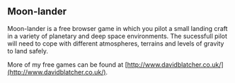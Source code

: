 ## Moon-lander
Moon-lander is a free browser game in which you pilot a small landing craft in a variety of planetary and deep space environments. The sucessfull pilot will need to cope with different atmospheres, terrains and levels of gravity to land safely.

More of my free games can be found at [http://www.davidblatcher.co.uk/](http://www.davidblatcher.co.uk/).
